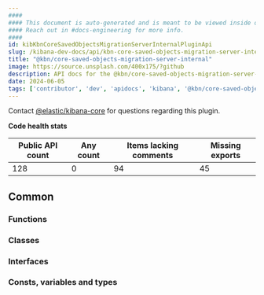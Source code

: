 ```yaml
---
####
#### This document is auto-generated and is meant to be viewed inside our experimental, new docs system.
#### Reach out in #docs-engineering for more info.
####
id: kibKbnCoreSavedObjectsMigrationServerInternalPluginApi
slug: /kibana-dev-docs/api/kbn-core-saved-objects-migration-server-internal
title: "@kbn/core-saved-objects-migration-server-internal"
image: https://source.unsplash.com/400x175/?github
description: API docs for the @kbn/core-saved-objects-migration-server-internal plugin
date: 2024-06-05
tags: ['contributor', 'dev', 'apidocs', 'kibana', '@kbn/core-saved-objects-migration-server-internal']
---
```




Contact [@elastic/kibana-core](https://github.com/orgs/elastic/teams/kibana-core) for questions regarding this plugin.

**Code health stats**

| Public API count  | Any count | Items lacking comments | Missing exports |
|-------------------|-----------|------------------------|-----------------|
| 128 | 0 | 94 | 45 |

## Common

### Functions
<DocDefinitionList data={kbnCoreSavedObjectsMigrationServerInternalObj.common.functions}/>

### Classes
<DocDefinitionList data={kbnCoreSavedObjectsMigrationServerInternalObj.common.classes}/>

### Interfaces
<DocDefinitionList data={kbnCoreSavedObjectsMigrationServerInternalObj.common.interfaces}/>

### Consts, variables and types
<DocDefinitionList data={kbnCoreSavedObjectsMigrationServerInternalObj.common.misc}/>

